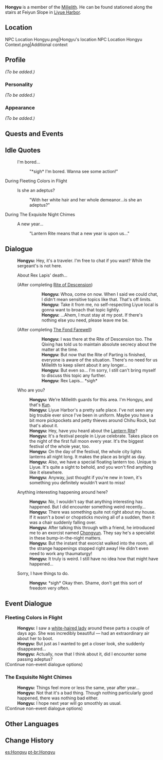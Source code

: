 {{Meta
<!-- REMOVE THIS TEMPLATE AFTER ADDING MISSING INFO -->
|missing_NPC_profile  = yes
}}
{{Character Infobox
|image            = NPC Hongyu.png
|region           = Liyue
|title            = Millelith
|affiliation      = Millelith
|type             = NPC
}}
'''Hongyu''' is a member of the [[Millelith]]. He can be found stationed along the stairs at Feiyun Slope in [[Liyue Harbor]].

==Location==
<gallery>
NPC Location Hongyu.png|Hongyu's location
NPC Location Hongyu Context.png|Additional context
</gallery>

==Profile==
<!--detailed story/lore information goes here-->
''(To be added.)''

===Personality===
''(To be added.)''

===Appearance===
''(To be added.)''

==Quests and Events==
{{Quests and Events}}

==Idle Quotes==
{{Dialogue start}}
: {{DIcon|Idle}} I'm bored...
:: {{A|VO Hongyu 01.ogg}} "*sigh* I'm bored. Wanna see some action!"
{{Dialogue end}}

;During Fleeting Colors in Flight
{{Dialogue start}}
: {{DIcon|Idle}} Is she an adeptus?
:: {{A|VO Hongyu Lantern Rite 01.ogg}} "With her white hair and her whole demeanor...is she an adeptus?"
{{Dialogue end}}

;During The Exquisite Night Chimes
{{Dialogue start}}
: {{DIcon|Idle}} A new year...
:: {{A|VO Hongyu Lantern Rite 02.ogg}} "Lantern Rite means that a new year is upon us..."
{{Dialogue end}}

==Dialogue==
{{Dialogue start}}
:'''Hongyu:''' Hey, it's a traveler. I'm free to chat if you want? While the sergeant's is not here.
:{{DIcon}} About Rex Lapis' death...
:;(After completing [[Rite of Descension]])
:::'''Hongyu:''' Whoa, come on now. When I said we could chat, I didn't mean sensitive topics like that. That's off limits.
:::'''Hongyu:''' Take it from me, no self-respecting Liyue local is gonna want to broach that topic lightly.
:::'''Hongyu:''' ...Ahem, I must stay at my post. If there's nothing else you need, please leave me be.
:;(After completing [[The Fond Farewell]])
:::'''Hongyu:''' I was there at the Rite of Descension too. The Qixing has told us to maintain absolute secrecy about the matter at the time.
:::'''Hongyu:''' But now that the Rite of Parting is finished, everyone is aware of the situation. There's no need for us Millelith to keep silent about it any longer...
:::'''Hongyu:''' But even so... I'm sorry, I still can't bring myself to discuss this topic any further.
:::'''Hongyu:''' Rex Lapis... *sigh*
:{{DIcon}} Who are you?
::'''Hongyu:''' We're Millelith guards for this area. I'm Hongyu, and that's [[Kun]].
::'''Hongyu:''' Liyue Harbor's a pretty safe place. I've not seen any big trouble ever since I've been in uniform. Maybe you have a bit more pickpockets and petty thieves around Chihu Rock, but that's about it.
::'''Hongyu:''' Hey, have you heard about the [[Lantern Rite Festival|Lantern Rite]]?
::'''Hongyu:''' It's a festival people in Liyue celebrate. Takes place on the night of the first full moon every year. It's the biggest festival of the whole year, too.
::'''Hongyu:''' On the day of the festival, the whole city lights lanterns all night long. It makes the place as bright as day.
::'''Hongyu:''' Also, we have a special floating lantern too. Unique to Liyue. It's quite a sight to behold, and you won't find anything like it elsewhere.
::'''Hongyu:''' Anyway, just thought if you're new in town, it's something you definitely wouldn't want to miss!
:{{DIcon}} Anything interesting happening around here?
::'''Hongyu:''' No, I wouldn't say that anything interesting has happened. But I did encounter something weird recently...
::'''Hongyu:''' There was something quite not right about my house. If it wasn't a bowl or chopsticks moving all of a sudden, then it was a chair suddenly falling over.
::'''Hongyu:''' After talking this through with a friend, he introduced me to an exorcist named [[Chongyun]]. They say he's a specialist in these bump-in-the-night matters.
::'''Hongyu:''' But the instant that exorcist walked into the room, all the strange happenings stopped right away! He didn't even need to work any thaumaturgy!
::'''Hongyu:''' It truly is weird. I still have no idea how that might have happened...
:{{DIcon}} Sorry, I have things to do.
::'''Hongyu:''' *sigh* Okay then. Shame, don't get this sort of freedom very often.
{{Dialogue end}}

==Event Dialogue==
===Fleeting Colors in Flight===
{{Dialogue start}}
:'''Hongyu:''' I saw a [[Shenhe|white-haired lady]] around these parts a couple of days ago. She was incredibly beautiful &mdash; had an extraordinary air about her to boot.
:'''Hongyu:''' But just as I wanted to get a closer look, she suddenly disappeared...
:'''Hongyu:''' Actually, now that I think about it, did I encounter some passing adeptus?
;(Continue non-event dialogue options)
{{Dialogue end}}

===The Exquisite Night Chimes===
{{Dialogue start}}
:'''Hongyu:''' Things feel more or less the same, year after year...
:'''Hongyu:''' Not that it's a bad thing. Though nothing particularly good happened, there was nothing bad either.
:'''Hongyu:''' I hope next year will go smoothly as usual.
;(Continue non-event dialogue options)
{{Dialogue end}}

==Other Languages==
{{Other Languages
|default_hidden = 1
|en      = Hongyu
|zhs     = 宏宇
|zhs_rm  = Hóngyǔ
|zht     = 宏宇
|zht_rm  = Hóngyǔ
|ja      = 宏宇
|ja_rm   = Kou'u{{Assumed}}
|ko      = 홍{{tt|우|宇}}
|ko_rm   = Hong'u
|es      = Hongyu
|fr      = Hongyu
|ru      = Хун Юй
|th      = Hongyu
|vi      = Hongyu
|de      = Hongyu
|id      = Hongyu
|pt      = Hongyu
|tr      = Hongyu
|it      = Hongyu
}}

==Change History==
{{Change History|1.0}}

[[es:Hongyu]]
[[pt-br:Hongyu]]